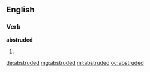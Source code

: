 ==English==

===Verb===
'''abstruded'''

# {{past of|[[abstrude]]}}

[[de:abstruded]]
[[mg:abstruded]]
[[ml:abstruded]]
[[oc:abstruded]]